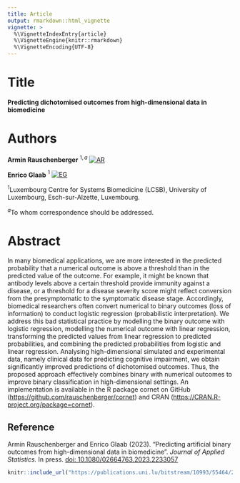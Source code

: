 ```yaml
---
title: Article
output: rmarkdown::html_vignette
vignette: >
  %\VignetteIndexEntry{article}
  %\VignetteEngine{knitr::rmarkdown}
  %\VignetteEncoding{UTF-8}
---
```


# Title

**Predicting dichotomised outcomes from high-dimensional data in biomedicine**

# Authors

**Armin Rauschenberger**$~^{1,a}$ [![AR](https://info.orcid.org/wp-content/uploads/2019/11/orcid_16x16.png)](https://orcid.org/0000-0001-6498-4801)

**Enrico Glaab**$~^{1}$ [![EG](https://info.orcid.org/wp-content/uploads/2019/11/orcid_16x16.png)](https://orcid.org/0000-0003-3977-7469)

$^1$Luxembourg Centre for Systems Biomedicine (LCSB), University of Luxembourg, Esch-sur-Alzette, Luxembourg.

$^{a}$To whom correspondence should be addressed.

# Abstract

In many biomedical applications, we are more interested in the predicted probability that a numerical outcome is above a threshold than in the predicted value of the outcome. For example, it might be known that antibody levels above a certain threshold provide immunity against a disease, or a threshold for a disease severity score might reflect conversion from the presymptomatic to the symptomatic disease stage. Accordingly, biomedical researchers often convert numerical to binary outcomes (loss of information) to conduct logistic regression (probabilistic interpretation). We address this bad statistical practice by modelling the binary outcome with logistic regression, modelling the numerical outcome with linear regression, transforming the predicted values from linear regression to predicted probabilities, and combining the predicted probabilities from logistic and linear regression. Analysing high-dimensional simulated and experimental data, namely clinical data for predicting cognitive impairment, we obtain significantly improved predictions of dichotomised outcomes. Thus, the proposed approach effectively combines binary with numerical outcomes to improve binary classification in high-dimensional settings. An implementation is available in the R package cornet on GitHub (<https://github.com/rauschenberger/cornet>) and CRAN (<https://CRAN.R-project.org/package=cornet>).

## Reference

Armin Rauschenberger and Enrico Glaab (2023). "Predicting artificial binary outcomes from high-dimensional data in biomedicine". *Journal of Applied Statistics.* In press. [doi: 10.1080/02664763.2023.2233057](https:/doi.org/10.1080/02664763.2023.2233057)

```r
knitr::include_url("https://publications.uni.lu/bitstream/10993/55464/2/Predicting%20dichotomised%20outcomes%20from%20high%20dimensional%20data%20in%20biomedicine.pdf")
```
